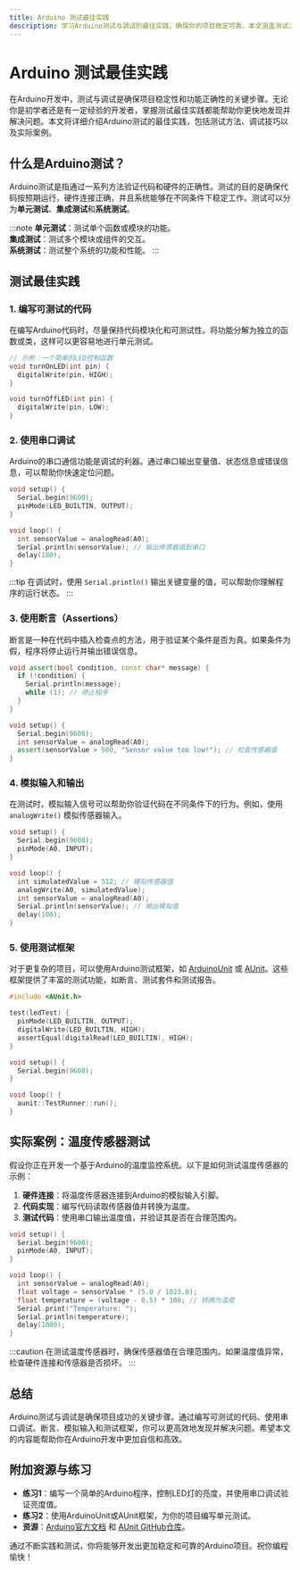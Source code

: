 ```yaml
---
title: Arduino 测试最佳实践
description: 学习Arduino测试与调试的最佳实践，确保你的项目稳定可靠。本文涵盖测试方法、调试技巧以及实际案例，适合初学者。
---
```


# Arduino 测试最佳实践

在Arduino开发中，测试与调试是确保项目稳定性和功能正确性的关键步骤。无论你是初学者还是有一定经验的开发者，掌握测试最佳实践都能帮助你更快地发现并解决问题。本文将详细介绍Arduino测试的最佳实践，包括测试方法、调试技巧以及实际案例。

## 什么是Arduino测试？

Arduino测试是指通过一系列方法验证代码和硬件的正确性。测试的目的是确保代码按预期运行，硬件连接正确，并且系统能够在不同条件下稳定工作。测试可以分为**单元测试**、**集成测试**和**系统测试**。

:::note
**单元测试**：测试单个函数或模块的功能。<br />
**集成测试**：测试多个模块或组件的交互。<br />
**系统测试**：测试整个系统的功能和性能。
:::

## 测试最佳实践

### 1. 编写可测试的代码

在编写Arduino代码时，尽量保持代码模块化和可测试性。将功能分解为独立的函数或类，这样可以更容易地进行单元测试。

```cpp
// 示例：一个简单的LED控制函数
void turnOnLED(int pin) {
  digitalWrite(pin, HIGH);
}

void turnOffLED(int pin) {
  digitalWrite(pin, LOW);
}
```

### 2. 使用串口调试

Arduino的串口通信功能是调试的利器。通过串口输出变量值、状态信息或错误信息，可以帮助你快速定位问题。

```cpp
void setup() {
  Serial.begin(9600);
  pinMode(LED_BUILTIN, OUTPUT);
}

void loop() {
  int sensorValue = analogRead(A0);
  Serial.println(sensorValue); // 输出传感器值到串口
  delay(100);
}
```

:::tip
在调试时，使用 `Serial.println()` 输出关键变量的值，可以帮助你理解程序的运行状态。
:::

### 3. 使用断言（Assertions）

断言是一种在代码中插入检查点的方法，用于验证某个条件是否为真。如果条件为假，程序将停止运行并输出错误信息。

```cpp
void assert(bool condition, const char* message) {
  if (!condition) {
    Serial.println(message);
    while (1); // 停止程序
  }
}

void setup() {
  Serial.begin(9600);
  int sensorValue = analogRead(A0);
  assert(sensorValue > 500, "Sensor value too low!"); // 检查传感器值
}
```

### 4. 模拟输入和输出

在测试时，模拟输入信号可以帮助你验证代码在不同条件下的行为。例如，使用 `analogWrite()` 模拟传感器输入。

```cpp
void setup() {
  Serial.begin(9600);
  pinMode(A0, INPUT);
}

void loop() {
  int simulatedValue = 512; // 模拟传感器值
  analogWrite(A0, simulatedValue);
  int sensorValue = analogRead(A0);
  Serial.println(sensorValue); // 输出模拟值
  delay(100);
}
```

### 5. 使用测试框架

对于更复杂的项目，可以使用Arduino测试框架，如 [ArduinoUnit](https://github.com/mmurdoch/arduinounit) 或 [AUnit](https://github.com/bxparks/AUnit)。这些框架提供了丰富的测试功能，如断言、测试套件和测试报告。

```cpp
#include <AUnit.h>

test(ledTest) {
  pinMode(LED_BUILTIN, OUTPUT);
  digitalWrite(LED_BUILTIN, HIGH);
  assertEqual(digitalRead(LED_BUILTIN), HIGH);
}

void setup() {
  Serial.begin(9600);
}

void loop() {
  aunit::TestRunner::run();
}
```

## 实际案例：温度传感器测试

假设你正在开发一个基于Arduino的温度监控系统。以下是如何测试温度传感器的示例：

1. **硬件连接**：将温度传感器连接到Arduino的模拟输入引脚。
2. **代码实现**：编写代码读取传感器值并转换为温度。
3. **测试代码**：使用串口输出温度值，并验证其是否在合理范围内。

```cpp
void setup() {
  Serial.begin(9600);
  pinMode(A0, INPUT);
}

void loop() {
  int sensorValue = analogRead(A0);
  float voltage = sensorValue * (5.0 / 1023.0);
  float temperature = (voltage - 0.5) * 100; // 转换为温度
  Serial.print("Temperature: ");
  Serial.println(temperature);
  delay(1000);
}
```

:::caution
在测试温度传感器时，确保传感器值在合理范围内。如果温度值异常，检查硬件连接和传感器是否损坏。
:::

## 总结

Arduino测试与调试是确保项目成功的关键步骤。通过编写可测试的代码、使用串口调试、断言、模拟输入和测试框架，你可以更高效地发现并解决问题。希望本文的内容能帮助你在Arduino开发中更加自信和高效。

## 附加资源与练习

- **练习1**：编写一个简单的Arduino程序，控制LED灯的亮度，并使用串口调试验证亮度值。
- **练习2**：使用ArduinoUnit或AUnit框架，为你的项目编写单元测试。
- **资源**：[Arduino官方文档](https://www.arduino.cc/en/Guide/HomePage) 和 [AUnit GitHub仓库](https://github.com/bxparks/AUnit)。

通过不断实践和测试，你将能够开发出更加稳定和可靠的Arduino项目。祝你编程愉快！